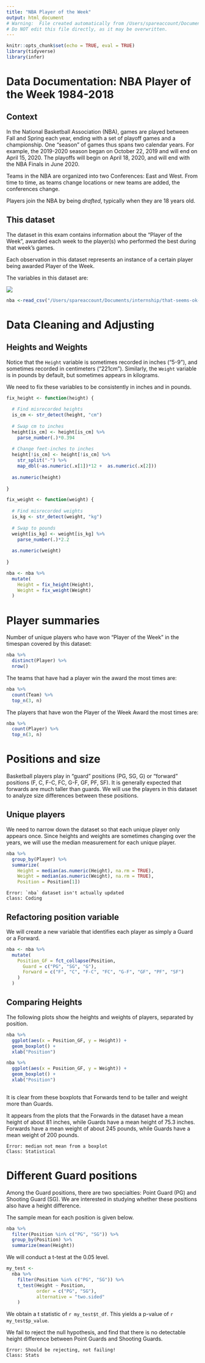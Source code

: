 ```yaml
---
title: "NBA Player of the Week"
output: html_document
# Warning:  File created automatically from /Users/spareaccount/Documents/internship/that-seems-ok-to-me/NBA_Player_of_the_Week/nba_analysis.Rmd
# Do NOT edit this file directly, as it may be overwritten.
---
```


```r
knitr::opts_chunk$set(echo = TRUE, eval = TRUE)
library(tidyverse)
library(infer)
```


# Data Documentation: NBA Player of the Week 1984-2018

## Context

In the National Basketball Association (NBA), games are played between Fall and Spring each year, ending with a set of playoff games and a championship.  One "season" of games thus spans two calendar years. For example, the 2019-2020 season began on October 22, 2019 and will end on April 15, 2020. The playoffs will begin on April 18, 2020, and will end with the NBA Finals in June 2020. 

Teams in the NBA are organized into two Conferences:  East and West.  From time to time, as teams change locations or new teams are added, the conferences change.

Players join the NBA by being *drafted*, typically when they are 18 years old.

## This dataset

The dataset in this exam contains information about the "Player of the Week", awarded each week to the player(s) who performed the best during that week's games. 

Each observation in this dataset represents an instance of a certain player being awarded Player of the Week.

The variables in this dataset are:

![](/Users/spareaccount/Documents/internship/that-seems-ok-to-me/NBA_Player_of_the_Week/documentation.png)

```r
nba <-read_csv("/Users/spareaccount/Documents/internship/that-seems-ok-to-me/NBA_Player_of_the_Week/NBA_player_of_the_week.csv")
```

# Data Cleaning and Adjusting





## Heights and Weights

Notice that the `Height` variable is sometimes recorded in inches ("5-9"), and sometimes recorded in centimeters ("221cm").  Similarly, the `Weight` variable is in pounds by default, but sometimes appears in kilograms. 

We need to fix these variables to be consistently in inches and in pounds.


```r

fix_height <- function(height) {
  
  # Find misrecorded heights
  is_cm <- str_detect(height, "cm")
  
  # Swap cm to inches
  height[is_cm] <- height[is_cm] %>%
    parse_number(.)*0.394
  
  # Change feet-inches to inches
  height[!is_cm] <- height[!is_cm] %>%
    str_split("-") %>%
    map_dbl(~as.numeric(.x[1])*12 +  as.numeric(.x[2]))
  
  as.numeric(height)
  
}

fix_weight <- function(weight) {
  
  # Find misrecorded weights
  is_kg <- str_detect(weight, "kg")
  
  # Swap to pounds
  weight[is_kg] <- weight[is_kg] %>%
    parse_number(.)*2.2
  
  as.numeric(weight)
  
}

```

```r
nba <- nba %>%
  mutate(
    Height = fix_height(Height),
    Weight = fix_weight(Weight)
  )
```

# Player summaries

Number of unique players who have won "Player of the Week" in the timespan covered by this dataset:

```r
nba %>%
  distinct(Player) %>%
  nrow()
```

The teams that have had a player win the award the most times are:

```r
nba %>%
  count(Team) %>%
  top_n(3, n)
```

The players that have won the Player of the Week Award the most times are:
```r
nba %>%
  count(Player) %>%
  top_n(3, n)
```

# Positions and size

Basketball players play in "guard" positions (PG, SG, G) or "forward" positions (F, C, F-C, FC, G-F, GF, PF, SF).  It is generally expected that forwards are much taller than guards.  We will use the players in this dataset to analyze size differences between these positions.


## Unique players

We need to narrow down the dataset so that each unique player only appears once.  Since heights and weights are sometimes changing over the years, we will use the median measurement for each unique player.



```r
nba %>%
  group_by(Player) %>%
  summarize(
    Height = median(as.numeric(Height), na.rm = TRUE),
    Weight = median(as.numeric(Weight), na.rm = TRUE),
    Position = Position[1])

```


```
Error: `nba` dataset isn't actually updated
class: Coding
```



## Refactoring position variable

We will create a new variable that identifies each player as simply a Guard or a Forward.


```r

nba <- nba %>% 
  mutate(
    Position_GF = fct_collapse(Position,
      Guard = c("PG", "SG", "G"),
      Forward = c("F", "C", "F-C", "FC", "G-F", "GF", "PF", "SF")
    )
  ) 

```

## Comparing Heights

The following plots show the heights and weights of players, separated by position.

```r
nba %>%
  ggplot(aes(x = Position_GF, y = Height)) +
  geom_boxplot() +
  xlab("Position")

nba %>%
  ggplot(aes(x = Position_GF, y = Weight)) +
  geom_boxplot() +
  xlab("Position")
  
```


It is clear from these boxplots that Forwards tend to be taller and weight more than Guards.  

It appears from the plots that the Forwards in the dataset have a mean height of about 81 inches, while Guards have a mean height of 75.3 inches. Forwards have a mean weight of about 245 pounds, while Guards have a mean weight of 200 pounds.



```
Error: median not mean from a boxplot
Class: Statistical
```






# Different Guard positions

Among the Guard positions, there are two specialties:  Point Guard (PG) and Shooting Guard (SG).  We are interested in studying whether these positions also have a height difference.

The sample mean for each position is given below.

```r
nba %>%
  filter(Position %in% c("PG", "SG")) %>%
  group_by(Position) %>%
  summarize(mean(Height))
```

We will conduct a t-test at the 0.05 level.




```r
my_test <- 
  nba %>%
    filter(Position %in% c("PG", "SG")) %>%
    t_test(Height ~ Position,
           order = c("PG", "SG"),
           alternative = "two.sided"
    )
```





We obtain a t statistic of `r my_test$t_df`. This yields a p-value of `r my_test$p_value`.


We fail to reject the null hypothesis, and find that there is no detectable height difference between Point Guards and Shooting Guards.


```
Error: Should be rejecting, not failing!
Class: Stats
```

